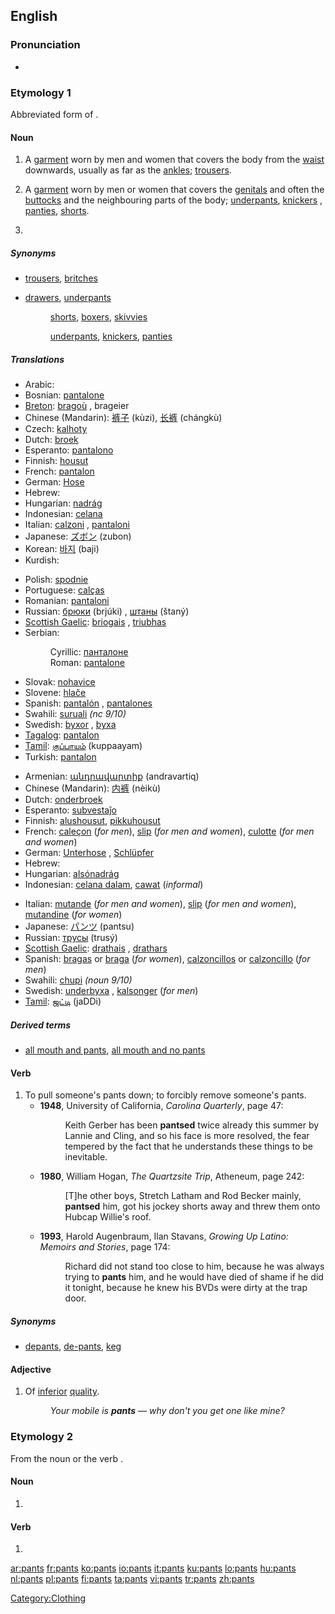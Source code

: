 {{wikipedia|pants}}
==English==

===Pronunciation===
*{{audio|en-us-pants.ogg|Audio (US)}}

===Etymology 1===
Abbreviated form of {{term|pantaloons}}.

====Noun====
{{infl|en|noun|plural}}

# {{context|US|Canada|Australia|pluralia tantum}}  A [[garment]] worn by men and women that covers the body from the [[waist]] downwards, usually as far as the [[ankle]]s; [[trousers]].
# {{context|UK|pluralia tantum}} A [[garment]] worn by men or women that covers the [[genitals]] and often the [[buttocks]] and the neighbouring parts of the body; [[underpants]], [[knickers]] , [[panties]], [[shorts]].
# {{context|fashion industry}} {{plural of|[[pant]]}}

=====Synonyms=====
* {{sense|garment that covers the body from the waist downwards}} [[trousers]], [[britches]]
* {{sense|garment that covers the genitals}} [[drawers]], [[underpants]]
*: {{qualifier|for men}} [[shorts]], [[boxers]], [[skivvies]]
*: {{qualifier|for women}} [[underpants]], [[knickers]], [[panties]]

=====Translations=====
{{trans-top|garment covering the body from the waist downwards}}
*Arabic: {{Arab|[[بنطلون]]}} {{IPAchar|(banʈalōn)}} {{m}}
*Bosnian: [[pantalone#Bosnian|pantalone]] {{f|p}}
*[[Breton]]: [[bragoù]] {{m}}, brageier {{p}}
*Chinese (Mandarin): [[裤子]] (kùzi), [[长裤]] (chángkù)
*Czech: [[kalhoty]] {{f|p}}
*Dutch: [[broek]] {{f|s}}
*Esperanto: [[pantalono]] {{s}}
*Finnish: [[housut]] {{p}}
*French: [[pantalon]] {{m|s}}
*German: [[Hose#German|Hose]] {{f|s}}
*Hebrew: {{he-translation|מכנסיים|mikhnasáyim}} {{m|p}}
*Hungarian: [[nadrág]]
*Indonesian: [[celana]]
*Italian: [[calzoni]] {{f|p}}, [[pantaloni]] {{m|p}}
*Japanese: [[ズボン]] (zubon)
*Korean: [[바지]] (baji)
*Kurdish: {{KUchar|[[پانتۆڵ]]}}
{{trans-mid}}
*Polish: [[spodnie]] {{p}}
*Portuguese: [[calças]] {{f|p}}
*Romanian: [[pantalon]]i
*Russian: [[брюки]] (brjúki) {{f|p}}, [[штаны]] (štaný) {{m|p}}
*[[Scottish Gaelic]]: [[briogais]] {{f}}, [[triubhas]] {{m}}
*Serbian:
*:Cyrillic: [[панталоне#Serbian|панталоне]] {{f|p}}
*:Roman: [[pantalone#Serbian|pantalone]] {{f|p}}
*Slovak: [[nohavice#Slovak|nohavice]] {{f|p}}
*Slovene: [[hlače]] {{f|p}}
*Spanish: [[pantalón]] {{m|s}}, [[pantalones]] {{m|p}}
*Swahili: [[suruali]] ''(nc 9/10)''
*Swedish: [[byxor]] {{c|p}}, [[byxa]] {{c|s}}
*[[Tagalog]]: [[pantalon]]
*[[Tamil]]: [[குப்பாயம்]] (kuppaayam)
*Turkish: [[pantalon]] {{s}}
{{trans-bottom}}

{{trans-top|garment covering the genitals}}
*Armenian: [[անդրավարտիք]] (andravartiq)
*Chinese (Mandarin): [[内裤]] (nèikù)
*Dutch: [[onderbroek]]
*Esperanto: [[subvestaĵo]]
*Finnish: [[alushousut]], [[pikkuhousut]]
*French: [[caleçon]] {{m}} (''for men''), [[slip#French|slip]] {{m}} (''for men and women''), [[culotte]] {{f}} (''for men and women'')
*German: [[Unterhose]] {{f}}, [[Schlüpfer]] {{m}}
*Hebrew: {{he-translation|תחתונים|takhtoním}} {{m|p}}
*Hungarian: [[alsónadrág]]
*Indonesian: [[celana dalam]], [[cawat]] (''informal'')
{{trans-mid}}
*Italian: [[mutande]] {{f|p}} (''for men and women''), [[slip#Italian|slip]] {{m}} (''for men and women''), [[mutandine]] {{f|p}} (''for women'')
*Japanese: [[パンツ]] (pantsu)
*Russian: [[трусы]] (trusý) {{m|p}}
*[[Scottish Gaelic]]: [[drathais]] {{f}}, [[drathars]] {{f}}
*Spanish: [[bragas]] {{f|p}} or [[braga]] {{f|s}} (''for women''), [[calzoncillos]] {{m|p}} or [[calzoncillo]] {{m|s}} (''for men'')
*Swahili: [[chupi]] ''(noun 9/10)''
*Swedish: [[underbyxa]] {{c}}, [[kalsonger]] (''for men'')
*[[Tamil]]: [[ஜட்டி]] (jaDDi)
{{trans-bottom}}

=====Derived terms=====
*[[all mouth and pants]], [[all mouth and no pants]]

====Verb====
{{en-verb|pants|es}}

# To pull someone's pants down; to forcibly remove someone's pants.
#* '''1948''', University of California, ''Carolina Quarterly'', page 47:
#*: Keith Gerber has been '''pantsed''' twice already this summer by Lannie and Cling, and so his face is more resolved, the fear tempered by the fact that he understands these things to be inevitable.
#* '''1980''', William Hogan, ''The Quartzsite Trip'', Atheneum, page 242:
#*: [T]he other boys, Stretch Latham and Rod Becker mainly, '''pantsed''' him, got his jockey shorts away and threw them onto Hubcap Willie's roof.
#* '''1993''', Harold Augenbraum, Ilan Stavans, ''Growing Up Latino: Memoirs and Stories'', page 174:
#*: Richard did not stand too close to him, because he was always trying to '''pants''' him, and he would have died of shame if he did it tonight, because he knew his BVDs were dirty at the trap door.

=====Synonyms=====
* {{sense|to pull someone's pants down}} [[depants]], [[de-pants]], {{qualifier|British}} [[keg]]

====Adjective====
{{en-adj}}

# {{context|UK|slang}} Of [[inferior]] [[quality]].
#:''Your mobile is '''pants''' &mdash; why don't you get one like mine?''

===Etymology 2===
From the noun {{term|pant}} or the verb {{term|pant|to pant}}.

====Noun====
{{infl|en|plural|singular|pant}}

# {{plural of|[[pant]]}}

====Verb====
{{infl|en|third-person singular form|infinitive|pant}}

# {{third-person singular of|[[pant]]}}

[[Category:Clothing]]

[[ar:pants]]
[[fr:pants]]
[[ko:pants]]
[[io:pants]]
[[it:pants]]
[[ku:pants]]
[[lo:pants]]
[[hu:pants]]
[[nl:pants]]
[[pl:pants]]
[[fi:pants]]
[[ta:pants]]
[[vi:pants]]
[[tr:pants]]
[[zh:pants]]